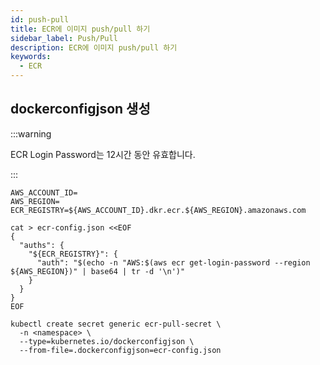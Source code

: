 ```yaml
---
id: push-pull
title: ECR에 이미지 push/pull 하기
sidebar_label: Push/Pull
description: ECR에 이미지 push/pull 하기
keywords:
  - ECR
---
```


## dockerconfigjson 생성

:::warning

ECR Login Password는 12시간 동안 유효합니다.

:::

```shell
AWS_ACCOUNT_ID=
AWS_REGION=
ECR_REGISTRY=${AWS_ACCOUNT_ID}.dkr.ecr.${AWS_REGION}.amazonaws.com

cat > ecr-config.json <<EOF
{
  "auths": {
    "${ECR_REGISTRY}": {
      "auth": "$(echo -n "AWS:$(aws ecr get-login-password --region ${AWS_REGION})" | base64 | tr -d '\n')"
    }
  }
}
EOF
```

```shell
kubectl create secret generic ecr-pull-secret \
  -n <namespace> \
  --type=kubernetes.io/dockerconfigjson \
  --from-file=.dockerconfigjson=ecr-config.json
```

